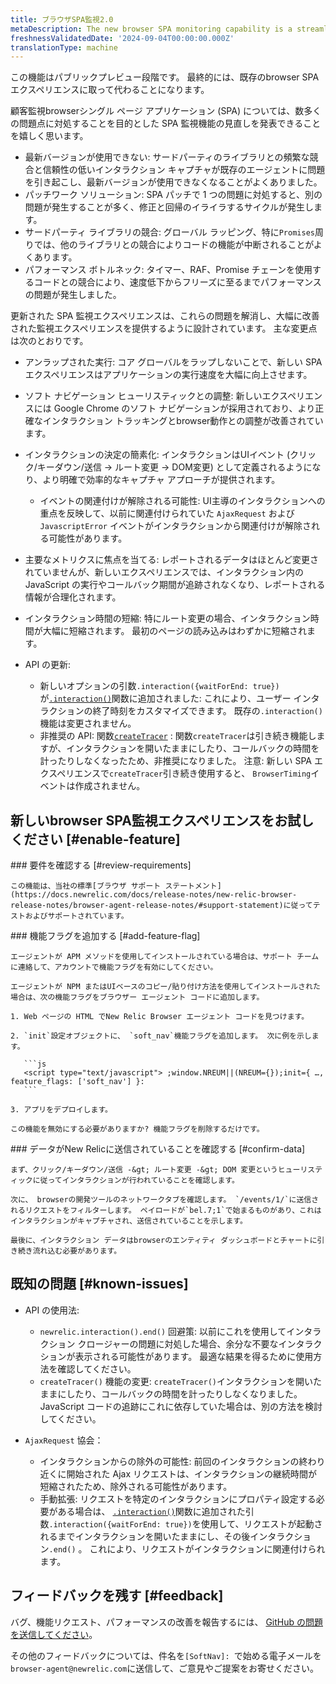 ```yaml
---
title: ブラウザSPA監視2.0
metaDescription: The new browser SPA monitoring capability is a streamlined way to monitor your users' experience and app performance.
freshnessValidatedDate: '2024-09-04T00:00:00.000Z'
translationType: machine
---
```


<Callout variant="important">
  この機能はパブリックプレビュー段階です。 最終的には、既存のbrowser SPA エクスペリエンスに取って代わることになります。
</Callout>

顧客監視browserシングル ページ アプリケーション (SPA) については、数多くの問題点に対処することを目的とした SPA 監視機能の見直しを発表できることを嬉しく思います。

* 最新バージョンが使用できない: サードパーティのライブラリとの頻繁な競合と信頼性の低いインタラクション キャプチャが既存のエージェントに問題を引き起こし、最新バージョンが使用できなくなることがよくありました。
* パッチワーク ソリューション: SPA パッチで 1 つの問題に対処すると、別の問題が発生することが多く、修正と回帰のイライラするサイクルが発生します。
* サードパーティ ライブラリの競合: グローバル ラッピング、特に`Promises`周りでは、他のライブラリとの競合によりコードの機能が中断されることがよくあります。
* パフォーマンス ボトルネック: タイマー、RAF、Promise チェーンを使用するコードとの競合により、速度低下からフリーズに至るまでパフォーマンスの問題が発生しました。

更新された SPA 監視エクスペリエンスは、これらの問題を解消し、大幅に改善された監視エクスペリエンスを提供するように設計されています。 主な変更点は次のとおりです。

* アンラップされた実行: コア グローバルをラップしないことで、新しい SPA エクスペリエンスはアプリケーションの実行速度を大幅に向上させます。

* ソフト ナビゲーション ヒューリスティックとの調整: 新しいエクスペリエンスには Google Chrome のソフト ナビゲーションが採用されており、より正確なインタラクション トラッキングとbrowser動作との調整が改善されています。

* インタラクションの決定の簡素化: インタラクションはUIイベント (クリック/キーダウン/送信 -&gt; ルート変更 -&gt; DOM変更) として定義されるようになり、より明確で効率的なキャプチャ アプローチが提供されます。
  * イベントの関連付けが解除される可能性: UI主導のインタラクションへの重点を反映して、以前に関連付けられていた `AjaxRequest` および `JavascriptError` イベントがインタラクションから関連付けが解除される可能性があります。

* 主要なメトリクスに焦点を当てる: レポートされるデータはほとんど変更されていませんが、新しいエクスペリエンスでは、インタラクション内の JavaScript の実行やコールバック期間が追跡されなくなり、レポートされる情報が合理化されます。

* インタラクション時間の短縮: 特にルート変更の場合、インタラクション時間が大幅に短縮されます。 最初のページの読み込みはわずかに短縮されます。

* API の更新:

  * 新しいオプションの引数`.interaction({waitForEnd: true})`が[`.interaction()`](/docs/browser/new-relic-browser/browser-apis/interaction/)関数に追加されました: これにより、ユーザー インタラクションの終了時刻をカスタマイズできます。 既存の`.interaction()`機能は変更されません。
  * 非推奨の API: 関数[`createTracer`](/docs/browser/new-relic-browser/browser-apis/createtracer/) : 関数`createTracer`は引き続き機能しますが、インタラクションを開いたままにしたり、コールバックの時間を計ったりしなくなったため、非推奨になりました。 注意: 新しい SPA エクスペリエンスで`createTracer`引き続き使用すると、 `BrowserTiming`イベントは作成されません。

## 新しいbrowser SPA監視エクスペリエンスをお試しください [#enable-feature]

<Steps>
  <Step>
    ### 要件を確認する [#review-requirements]

    この機能は、当社の標準[ブラウザ サポート ステートメント](https://docs.newrelic.com/docs/release-notes/new-relic-browser-release-notes/browser-agent-release-notes/#support-statement)に従ってテストおよびサポートされています。
  </Step>

  <Step>
    ### 機能フラグを追加する [#add-feature-flag]

    エージェントが APM メソッドを使用してインストールされている場合は、サポート チームに連絡して、アカウントで機能フラグを有効にしてください。

    エージェントが NPM またはUIベースのコピー/貼り付け方法を使用してインストールされた場合は、次の機能フラグをブラウザー エージェント コードに追加します。

    1. Web ページの HTML でNew Relic Browser エージェント コードを見つけます。

    2. `init`設定オブジェクトに、 `soft_nav`機能フラグを追加します。 次に例を示します。

       ```js
       <script type="text/javascript"> ;window.NREUM||(NREUM={});init={ …, feature_flags: ['soft_nav'] }:
       ```

    3. アプリをデプロイします。

    この機能を無効にする必要がありますか? 機能フラグを削除するだけです。
  </Step>

  <Step>
    ### データがNew Relicに送信されていることを確認する [#confirm-data]

    まず、クリック/キーダウン/送信 -&gt; ルート変更 -&gt; DOM 変更というヒューリスティックに従ってインタラクションが行われていることを確認します。

    次に、 browserの開発ツールのネットワークタブを確認します。 `/events/1/`に送信されるリクエストをフィルターします。 ペイロードが`bel.7;1`で始まるものがあり、これはインタラクションがキャプチャされ、送信されていることを示します。

    最後に、インタラクション データはbrowserのエンティティ ダッシュボードとチャートに引き続き流れ込む必要があります。
  </Step>
</Steps>

## 既知の問題 [#known-issues]

* API の使用法:

  * `newrelic.interaction().end()` 回避策: 以前にこれを使用してインタラクション クロージャーの問題に対処した場合、余分な不要なインタラクションが表示される可能性があります。 最適な結果を得るために使用方法を確認してください。
  * `createTracer()` 機能の変更: `createTracer()`インタラクションを開いたままにしたり、コールバックの時間を計ったりしなくなりました。 JavaScript コードの追跡にこれに依存していた場合は、別の方法を検討してください。

* `AjaxRequest` 協会：

  * インタラクションからの除外の可能性: 前回のインタラクションの終わり近くに開始された Ajax リクエストは、インタラクションの継続時間が短縮されたため、除外される可能性があります。
  * 手動拡張: リクエストを特定のインタラクションにプロパティ設定する必要がある場合は、 [`.interaction()`](/docs/browser/new-relic-browser/browser-apis/interaction/)関数に追加された引数`.interaction({waitForEnd: true})`を使用して、リクエストが起動されるまでインタラクションを開いたままにし、その後インタラクション`.end()` 。 これにより、リクエストがインタラクションに関連付けられます。

## フィードバックを残す [#feedback]

バグ、機能リクエスト、パフォーマンスの改善を報告するには、 [GitHub の問題を送信してください](https://github.com/newrelic/newrelic-browser-agent/issues)。

その他のフィードバックについては、件名を`[SoftNav]: `で始める電子メールを`browser-agent@newrelic.com`に送信して、ご意見やご提案をお寄せください。